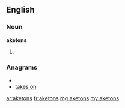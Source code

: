 ==English==

===Noun===
'''aketons'''

# {{plural of|[[aketon]]}}

===Anagrams===
* {{alphagram|aeknost}}
* [[takes on#English|takes on]]

[[ar:aketons]]
[[fr:aketons]]
[[mg:aketons]]
[[my:aketons]]